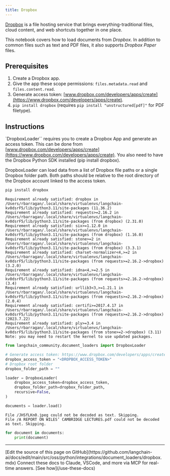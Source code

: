 ```yaml
---
title: Dropbox
---
```


[Dropbox](https://en.wikipedia.org/wiki/Dropbox) is a file hosting service that brings everything-traditional files, cloud content, and web shortcuts together in one place.

This notebook covers how to load documents from *Dropbox*. In addition to common files such as text and PDF files, it also supports *Dropbox Paper* files.

## Prerequisites

1. Create a Dropbox app.
2. Give the app these scope permissions: `files.metadata.read` and `files.content.read`.
3. Generate access token: [www.dropbox.com/developers/apps/create](https://www.dropbox.com/developers/apps/create).
4. `pip install dropbox` (requires `pip install "unstructured[pdf]"` for PDF filetype).

## Instructions

`DropboxLoader`` requires you to create a Dropbox App and generate an access token. This can be done from [www.dropbox.com/developers/apps/create](https://www.dropbox.com/developers/apps/create). You also need to have the Dropbox Python SDK installed (pip install dropbox).

DropboxLoader can load data from a list of Dropbox file paths or a single Dropbox folder path. Both paths should be relative to the root directory of the Dropbox account linked to the access token.

```python
pip install dropbox
```

```output
Requirement already satisfied: dropbox in /Users/rbarragan/.local/share/virtualenvs/langchain-kv0dsrF5/lib/python3.11/site-packages (11.36.2)
Requirement already satisfied: requests>=2.16.2 in /Users/rbarragan/.local/share/virtualenvs/langchain-kv0dsrF5/lib/python3.11/site-packages (from dropbox) (2.31.0)
Requirement already satisfied: six>=1.12.0 in /Users/rbarragan/.local/share/virtualenvs/langchain-kv0dsrF5/lib/python3.11/site-packages (from dropbox) (1.16.0)
Requirement already satisfied: stone>=2 in /Users/rbarragan/.local/share/virtualenvs/langchain-kv0dsrF5/lib/python3.11/site-packages (from dropbox) (3.3.1)
Requirement already satisfied: charset-normalizer<4,>=2 in /Users/rbarragan/.local/share/virtualenvs/langchain-kv0dsrF5/lib/python3.11/site-packages (from requests>=2.16.2->dropbox) (3.2.0)
Requirement already satisfied: idna<4,>=2.5 in /Users/rbarragan/.local/share/virtualenvs/langchain-kv0dsrF5/lib/python3.11/site-packages (from requests>=2.16.2->dropbox) (3.4)
Requirement already satisfied: urllib3<3,>=1.21.1 in /Users/rbarragan/.local/share/virtualenvs/langchain-kv0dsrF5/lib/python3.11/site-packages (from requests>=2.16.2->dropbox) (2.0.4)
Requirement already satisfied: certifi>=2017.4.17 in /Users/rbarragan/.local/share/virtualenvs/langchain-kv0dsrF5/lib/python3.11/site-packages (from requests>=2.16.2->dropbox) (2023.7.22)
Requirement already satisfied: ply>=3.4 in /Users/rbarragan/.local/share/virtualenvs/langchain-kv0dsrF5/lib/python3.11/site-packages (from stone>=2->dropbox) (3.11)
Note: you may need to restart the kernel to use updated packages.
```

```python
from langchain_community.document_loaders import DropboxLoader
```

```python
# Generate access token: https://www.dropbox.com/developers/apps/create.
dropbox_access_token = "<DROPBOX_ACCESS_TOKEN>"
# Dropbox root folder
dropbox_folder_path = ""
```

```python
loader = DropboxLoader(
    dropbox_access_token=dropbox_access_token,
    dropbox_folder_path=dropbox_folder_path,
    recursive=False,
)
```

```python
documents = loader.load()
```

```output
File /JHSfLKn0.jpeg could not be decoded as text. Skipping.
File /A REPORT ON WILES’ CAMBRIDGE LECTURES.pdf could not be decoded as text. Skipping.
```

```python
for document in documents:
    print(document)
```

---

<Callout icon="pen-to-square" iconType="regular">
    [Edit the source of this page on GitHub](https://github.com/langchain-ai/docs/edit/main/src/oss/python/integrations/document_loaders/dropbox.mdx)
</Callout>
<Tip icon="terminal" iconType="regular">
    Connect these docs to Claude, VSCode, and more via MCP for    real-time answers. [See how](/use-these-docs)
</Tip>

